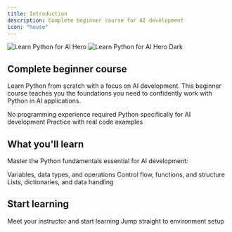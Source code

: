 ```yaml
---
title: Introduction
description: Complete beginner course for AI development
icon: "house"
---
```



<img
  className="block dark:hidden"
  src="/images/hero-light.png"
  alt="Learn Python for AI Hero"
/>
<img
  className="hidden dark:block"
  src="/images/hero-dark.png"
  alt="Learn Python for AI Hero Dark"
/>

## Complete beginner course

Learn Python from scratch with a focus on AI development. This beginner course teaches you the foundations you need to confidently work with Python in AI applications.

<CardGroup cols={3}>
  <Card
    title="Complete beginner"
    icon="user-graduate"
  >
    No programming experience required
  </Card>
  <Card
    title="AI focused"
    icon="robot"
  >
    Python specifically for AI development
  </Card>
  <Card
    title="Hands-on learning"
    icon="code"
  >
    Practice with real code examples
  </Card>
</CardGroup>

## What you'll learn

Master the Python fundamentals essential for AI development:

<CardGroup cols={3}>
  <Card
    title="Python basics"
    icon="python"
  >
    Variables, data types, and operations
  </Card>
  <Card
    title="Programming logic"
    icon="diagram-project"
  >
    Control flow, functions, and structure
  </Card>
  <Card
    title="Working with data"
    icon="database"
  >
    Lists, dictionaries, and data handling
  </Card>
</CardGroup>

## Start learning

<CardGroup cols={2}>
  <Card
    title="Begin the course"
    icon="play"
    href="/introduction/welcome"
  >
    Meet your instructor and start learning
  </Card>
  <Card
    title="Setup Python"
    icon="wrench"
    href="/getting-started/setup"
  >
    Jump straight to environment setup
  </Card>
</CardGroup>


<CourseResourcesHero />